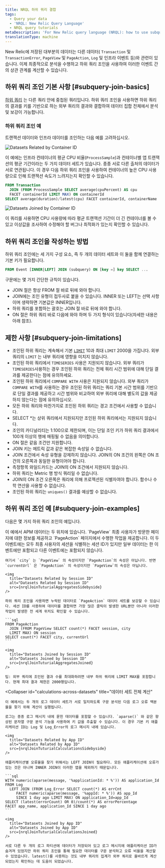 ```yaml
---
title: NRQL 하위 쿼리 결합
tags:
  - Query your data
  - 'NRQL: New Relic Query Language'
  - NRQL query tutorials
metaDescription: 'For New Relic query language (NRQL): how to use subquery joins.'
translationType: machine
---
```








New Relic에 저장된 대부분의 데이터는 다른 데이터( `Transaction` 및 `TransactionError`, `PageView` 및 `PageAction`, `Log` 및 인프라 이벤트 등)와 관련이 있습니다. 이제 최종적으로 분석을 수행하고 하위 쿼리 조인을 사용하여 이러한 이벤트 간의 상관 관계를 계산할 수 있습니다.

## 하위 쿼리 조인 기본 사항 [#subquery-join-basics]

[하위 쿼리](/docs/query-your-data/nrql-new-relic-query-language/get-started/subqueries-in-nrql) 는 다른 쿼리 안에 중첩된 쿼리입니다. 하위 쿼리 조인을 사용하면 하위 쿼리의 결과를 키를 기반으로 하는 외부 쿼리의 결과와 결합하여 데이터 집합 전체에서 분석 및 보강이 가능합니다.

### 하위 쿼리 조인 예

트랜잭션 데이터와 인프라 데이터를 조인하는 다음 예를 고려하십시오.

<img
  title="Datasets related by container ID"
  alt="Datasets Related by Container ID"
  src={nrqlJoinTuturialRowsSidebyside}
/>

이 예에는 인프라 컨테이너의 평균 CPU 비율(`ProcessSample`)과 컨테이너별 앱 트랜잭션의 평균 기간이라는 두 가지 데이터 세트가 있습니다. 종종 서로 다른 출처의 데이터가 서로 연관됩니다. 이 경우 다음 하위 쿼리 조인을 사용하여 컨테이너의 높은 CPU 사용량으로 인해 트랜잭션 속도가 느려지는지 확인할 수 있습니다.

```sql
FROM Transaction
  JOIN (FROM ProcessSample SELECT average(cpuPercent) AS cpu
  FACET containerId LIMIT MAX) ON containerId
SELECT average(duration)/latest(cpu) FACET containerId, containerName
```

<img
  title="Datasets Joined by Container ID"
  alt="Datasets Joined by Container ID"
  src={nrqlJoinTuturialRowsJoined}
/>

이 쿼리를 사용하면 CPU 사용량에 따라 평균 트랜잭션 기간이 더 긴 컨테이너를 볼 수 있고 이상값을 조사하여 수정해야 할 버그나 최적화가 있는지 확인할 수 있습니다.

## 하위 쿼리 조인을 작성하는 방법

하위 쿼리 조인에는 세 가지 구성 요소, 즉 두 개의 데이터 세트와 이 둘을 함께 연결하는 기본 키가 필요합니다.

```sql
FROM Event [INNER|LEFT] JOIN (subquery) ON [key =] key SELECT ...
```

구문에는 몇 가지 간단한 규칙이 있습니다.

* JOIN 절은 항상 FROM 절 바로 뒤에 와야 합니다.
* JOIN에는 조인 유형이 접두사로 붙을 수 있습니다. INNER 또는 LEFT는 선택 사항이며 생략하면 기본값은 INNER입니다.
* 하위 쿼리를 포함하는 괄호는 JOIN 절 바로 뒤에 와야 합니다.
* ON 절은 하위 쿼리 바로 다음에 와야 하며 두 가지 형식이 있습니다(자세한 내용은 아래 참조).

## 제한 사항 [#subquery-join-limitations]

* 조인된 하위 쿼리는 계속해서 기본 [`LIMIT`](#sel-limit) 10과 최대 `LIMIT` 2000을 가집니다. 외부 쿼리의 `LIMIT` 는 내부 쿼리에 영향을 미치지 않습니다.
* 조인된 하위 쿼리에서 `TIMESERIES` 사용은 지원되지 않습니다. 외부 쿼리가 `TIMESERIES`사용하는 경우 조인된 하위 쿼리는 전체 쿼리 시간 범위에 대해 단일 결과를 제공한다는 점에 유의하세요.
* 조인된 하위 쿼리에서 `COMPARE WITH` 사용은 지원되지 않습니다. 외부 쿼리가 `COMPARE WITH`를 사용하는 경우 조인된 하위 쿼리는 쿼리 기본 시간 범위를 기반으로 단일 결과를 제공하고 시간 범위와 비교하여 외부 쿼리에 대해 별도의 값을 제공하지 않는다는 점에 유의하십시오.
* 모든 하위 쿼리와 마찬가지로 조인된 하위 쿼리는 경고 조건에서 사용할 수 없습니다.
* SELECT \*는 상위 쿼리에서 지원되지만 조인된 하위 쿼리에서는 지원되지 않습니다.
* 조인의 카디널리티는 1:100으로 제한되며, 이는 단일 조인 키가 하위 쿼리 결과에서 100개 이상의 행에 매핑될 수 없음을 의미합니다.
* ON 절은 같음 조건만 지원합니다.
* JOIN 키는 메트릭 값과 같은 복잡한 속성일 수 없습니다.
* JOIN 조건에서 속성 유형을 강제하지 않습니다. JOIN의 ON 조건의 왼쪽은 ON 조건의 오른쪽과 동일한 유형이어야 합니다.
* 측정항목 와일드카드는 JOIN의 ON 조건에서 지원되지 않습니다.
* 하위 쿼리는 Metric 행 방식 쿼리일 수 없습니다.
* JOIN의 ON 조건 오른쪽은 쿼리에 의해 프로젝션된 식별자여야 합니다. 함수나 수학 연산을 사용할 수 없습니다.
* 조인된 하위 쿼리는 `uniques()` 결과를 예상할 수 없습니다.

## 하위 쿼리 조인 예 [#subquery-join-examples]

다음은 몇 가지 하위 쿼리 조인의 예입니다.

<CollapserGroup>
  <Collapser
    id="add-missing-data"
    title="누락된 데이터 추가"
  >
    이 예에서 APM 데이터는 두 위치에 있습니다. `PageView` 최종 사용자가 방문한 페이지에 대한 정보를 제공하고 `PageAction` 페이지에서 수행한 작업을 제공합니다. 이 두 이벤트에는 모두 최종 사용자의 세션을 식별하는 세션 ID가 있지만 일부 데이터는 한 이벤트에만 포함되고 다른 이벤트에는 포함되지 않습니다.

    여기서 `city` 는 `PageView` 의 속성이지만 `PageAction`의 속성은 아닙니다. 반면 `currentUrl` 은 `PageAction` 의 속성이지만 `PageView`의 속성은 아닙니다.

    <img
      title="Datasets Related by Session ID"
      alt="Datasets Related by Session ID"
      src={nrqlJoinTuturialAggregatesSidebyside}
    />

    하위 쿼리 조인을 사용하면 누락된 데이터로 `PageAction` 데이터 세트를 보강할 수 있습니다. 세션 ID를 사용하여 데이터를 결합하면 가장 많은 클릭이 발생한 URL뿐만 아니라 이러한 작업이 발생한 전 세계 위치도 확인할 수 있습니다.

    ```sql
    FROM PageAction
      JOIN (FROM PageView SELECT count(*) FACET session, city
      LIMIT MAX) ON session
    SELECT count(*) FACET city, currentUrl
    ```

    <img
      title="Datasets Joined by Session ID"
      alt="Datasets Joined by Session ID"
      src={nrqlJoinTuturialAggregatesJoined}
    />

    팁: 외부 쿼리에 조인된 결과 수를 최대화하려면 내부 하위 쿼리에 LIMIT MAX를 포함합니다. 현재 최대 결과 제한은 2000행입니다.
  </Collapser>

  <Collapser
    id="calculations-across-datasets"
    title="데이터 세트 전체 계산"
  >
    이 예에서는 두 개의 로그 데이터 세트가 서로 일치하도록 구문 분석된 다음 로그 오류 백분율을 찾기 위해 계산이 실행됩니다.

    로그는 종종 로그 메시지 내에 묻힌 데이터를 포함할 수 있습니다. `aparse()` 와 같은 향상된 문자열 구문 분석 기능을 사용하여 키 값을 추출할 수 있습니다. 이 경우 기본 키 애플리케이션 ID는 Log 및 Log_Error의 로그 메시지 내에 있습니다.

    <img
      title="Datasets Related by App ID"
      alt="Datasets Related by App ID"
      src={nrqlJoinTuturialCalculationsSidebyside}
    />

    애플리케이션별 오류율을 찾기 위해서는 LEFT JOIN이 필요하다. 모든 애플리케이션에 오류가 있는 것은 아니며 INNER JOIN이 이러한 앱을 제외하기 때문입니다.

    ```sql
    WITH numeric(aparse(message, '%applicationId: * %')) AS application_Id
    FROM Log
      LEFT JOIN (FROM Log_Error SELECT count(*) AS errCnt
         FACET numeric(aparse(message, '%appId: * %')) AS app_Id
         SINCE 1 day ago LIMIT MAX) ON application_Id=app_Id
    SELECT (latest(errorCount) OR 0)/count(*) AS errorPercentage
    FACET app_name, application_Id SINCE 1 day ago
    ```

    <img
      title="Datasets Joined by App ID"
      alt="Datasets Joined by App ID"
      src={nrqlJoinTuturialCalculationsJoined}
    />

    서로 다른 두 개의 로그 파티션에 데이터가 저장되어 있고 로그 메시지에 애플리케이션 ID가 숨겨져 있었지만 하위 쿼리 조인을 통해 필요한 데이터를 구문 분석하고 오류 비율을 계산할 수 있었습니다. latest()를 사용하는 것도 내부 쿼리의 집계가 외부 쿼리로 올바르게 계산되었는지 확인하는 데 도움이 되었습니다.
  </Collapser>
</CollapserGroup>